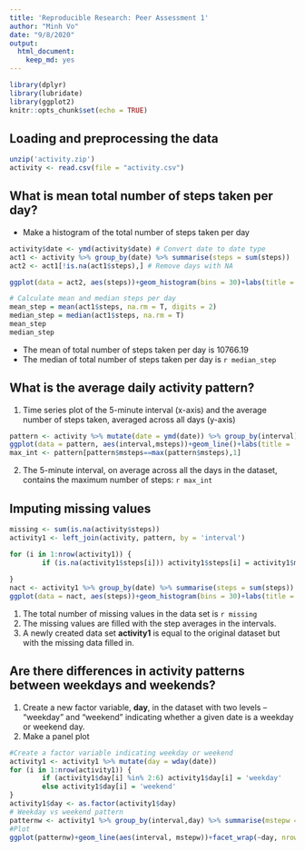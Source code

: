 ```yaml
---
title: 'Reproducible Research: Peer Assessment 1'
author: "Minh Vo"
date: "9/8/2020"
output: 
  html_document: 
    keep_md: yes
---
```


```r
library(dplyr)
library(lubridate)
library(ggplot2)
knitr::opts_chunk$set(echo = TRUE)
```

## Loading and preprocessing the data

```r
unzip('activity.zip')
activity <- read.csv(file = "activity.csv")
```


## What is mean total number of steps taken per day?

* Make a histogram of the total number of steps taken per day

```r
activity$date <- ymd(activity$date) # Convert date to date type
act1 <- activity %>% group_by(date) %>% summarise(steps = sum(steps))
act2 <- act1[!is.na(act1$steps),] # Remove days with NA

ggplot(data = act2, aes(steps))+geom_histogram(bins = 30)+labs(title = 'Histogram of Number of Steps per Day', x='Steps', y='Count')

# Calculate mean and median steps per day
mean_step = mean(act1$steps, na.rm = T, digits = 2)
median_step = median(act1$steps, na.rm = T)
mean_step
median_step
```

* The mean of total number of steps taken per day is 10766.19
* The median of total number of steps taken per day is ```r median_step```

## What is the average daily activity pattern?

1. Time series plot of the 5-minute interval (x-axis) and the average number of steps taken, averaged across all days (y-axis)

```r
pattern <- activity %>% mutate(date = ymd(date)) %>% group_by(interval) %>% summarise(msteps = mean(steps, na.rm = T))
ggplot(data = pattern, aes(interval,msteps))+geom_line()+labs(title = 'Average Number of Steps in Five-Minute Intervals', x='Interval', y='Steps')
max_int <- pattern[pattern$msteps==max(pattern$msteps),1] 

```

2. The 5-minute interval, on average across all the days in the dataset, contains the maximum number of steps: ```r max_int```


## Imputing missing values

```r
missing <- sum(is.na(activity$steps))
activity1 <- left_join(activity, pattern, by = 'interval')

for (i in 1:nrow(activity1)) {
        if (is.na(activity1$steps[i])) activity1$steps[i] = activity1$msteps[i]
        
}
nact <- activity1 %>% group_by(date) %>% summarise(steps = sum(steps))
ggplot(data = nact, aes(steps))+geom_histogram(bins = 30)+labs(title = 'Histogram of Steps per Day for Complete Data Set', x='Steps', y='Counts')

```

1. The total number of missing values in the data set is ```r missing```
2. The missing values are filled with the step averages in the intervals.
3. A newly created data set **activity1** is equal to the original dataset but with the missing data filled in.

## Are there differences in activity patterns between weekdays and weekends?

1. Create a new factor variable, **day**, in the dataset with two levels – “weekday” and “weekend” indicating whether a given date is a weekday or weekend day.
2. Make a panel plot

```r
#Create a factor variable indicating weekday or weekend
activity1 <- activity1 %>% mutate(day = wday(date))
for (i in 1:nrow(activity1)) {
        if (activity1$day[i] %in% 2:6) activity1$day[i] = 'weekday'
        else activity1$day[i] = 'weekend'
}
activity1$day <- as.factor(activity1$day)
# Weekday vs weekend pattern
patternw <- activity1 %>% group_by(interval,day) %>% summarise(mstepw = mean(steps))
#Plot
ggplot(patternw)+geom_line(aes(interval, mstepw))+facet_wrap(~day, nrow = 2)+labs(title = 'Weekday and Weekend Differences' ,x='Interval', y='Number of Steps')

```
